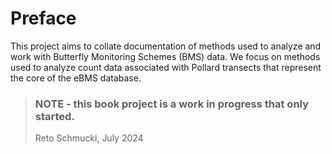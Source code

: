 # Preface {.unnumbered}

This project aims to collate documentation of methods used to analyze and work with Butterfly Monitoring Schemes (BMS) data. We focus on methods used to analyze count data associated with Pollard transects that represent the core of the eBMS database.

> ### NOTE - this book project is a work in progress that only started. 
> Reto Schmucki, July 2024 


